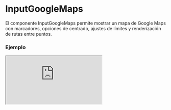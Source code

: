 # InputGoogleMaps

El componente InputGoogleMaps permite mostrar un mapa de Google Maps con marcadores, opciones de centrado, ajustes de límites y renderización de rutas entre puntos.


### Ejemplo

<Iframe minHeightIframe="30dvh" src="https://fenextjs-component-storybook.vercel.app/iframe.html?args=&id=input-google-maps--index&viewMode=story" />

### Importacion

Para importar el componente InputGoogleMaps, se puede hacer desde fenextjs

```tsx copy
import { InputGoogleMaps } from "fenextjs";
```

### Parametros

| Parametro | Tipo | Requerido | Default | Descripcion |
| --------- | ---- | --------- | ------- | ----------- |
| mapContainerStyle | object | no | \{ width: '100%', height: '100dvh' \} | Estilo CSS para el contenedor del mapa. |
| markers | MarkerProps[] | no | undefined | Lista de marcadores que se mostrarán en el mapa. |
| useLoadCenterWithMarker | boolean | no | true | Determina si el mapa debe centrarse automáticamente basándose en los marcadores proporcionados. |
| useLoadFitBoundsWithMarker | boolean | no | true | Determina si el mapa debe ajustar los límites para mostrar todos los marcadores. |
| useLoadDirectionsWithMarker | boolean | no | false | Determina si se debe renderizar una ruta (direcciones) entre los marcadores. |
| showDirectionsWaypoints | boolean | no | false | Muestra los puntos intermedios (waypoints) en la ruta cuando se renderiza la dirección. |
| center | \{ lat: number; lng: number; \} | no | \{ lat: 0, lng: 0 \} | Coordenadas para centrar el mapa inicialmente. |
| onBoundsChanged | (bounds: google.maps.LatLngBounds \| undefined) =\> void | no | undefined | Función que se ejecuta cuando los límites del mapa cambian. |

### Storybook

Para ver el storybook del componente lo puede hacer con este [link](https://fenextjs-component-storybook.vercel.app/?path=/story/input-google-maps--index)

### Usos

- Mapa básico con marcadores

```tsx copy

<InputGoogleMaps
    markers={[
        { position: { lat: 40.7128, lng: -74.0060 } }, // Nueva York
        { position: { lat: 34.0522, lng: -118.2437 } }, // Los Ángeles
    ]}
/>

```

- Mapa centrado en un punto específico

```tsx copy

<InputGoogleMaps
    center={{ lat: 51.5074, lng: -0.1278 }} // Londres
    useLoadCenterWithMarker={false}
/>

```

- Mapa con ajuste de límites automático

```tsx copy

<InputGoogleMaps
    markers={[
        { position: { lat: -33.8688, lng: 151.2093 } }, // Sídney
        { position: { lat: -37.8136, lng: 144.9631 } }, // Melbourne
    ]}
    useLoadFitBoundsWithMarker={true}
/>

```

- Mapa con ruta entre marcadores

```tsx copy

<InputGoogleMaps
    markers={[
        { position: { lat: 40.7128, lng: -74.0060 } }, // Nueva York
        { position: { lat: 41.8781, lng: -87.6298 } }, // Chicago
        { position: { lat: 34.0522, lng: -118.2437 } }, // Los Ángeles
    ]}
    useLoadDirectionsWithMarker={true}
    showDirectionsWaypoints={true}
/>

```

- Mapa con estilos personalizados

```tsx copy

<InputGoogleMaps
    markers={[{ position: { lat: 48.8566, lng: 2.3522 } }]} // París
    mapContainerStyle={{ width: '600px', height: '400px' }}
/>

```

